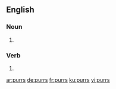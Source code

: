 ==English==

===Noun===
{{head|en|plural}}

# {{plural of|purr|lang=en}}

===Verb===
{{head|en}}

# {{en-third-person singular of|purr}}

[[ar:purrs]]
[[de:purrs]]
[[fr:purrs]]
[[ku:purrs]]
[[vi:purrs]]